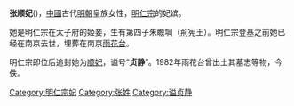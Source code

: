 {{東亞女性歷史人物
|名稱 =贞静顺妃张氏
|身份 =明朝妃嫔
|位號=妃（追赠）
|徽號=顺
|墳墓=南京雨花台
|諡號=贞静
|夫=[[洪熙帝|洪熙帝]]
|子=[[朱瞻堈|朱瞻堈]]（荊宪王）
}}
'''张顺妃'''({{bd||?|1419年|}})，[[中國|中國]]古代[[明朝|明朝]]皇族女性，[[明仁宗|明仁宗]]的妃嫔。

她是明仁宗在太子府的姬妾，生有第四子朱瞻堈（荊宪王）。明仁宗登基之前她已经在南京去世，埋葬在南京[[雨花台|雨花台]]。

明仁宗即位后追封她为[[顺妃|顺妃]]，谥号“'''贞静'''”。1982年雨花台曾出土其墓志等物，今佚。

{{明仁宗皇室}}
[[Category:明仁宗妃|Category:明仁宗妃]]
[[Category:张姓|Category:张姓]]
[[Category:谥贞静|Category:谥贞静]]